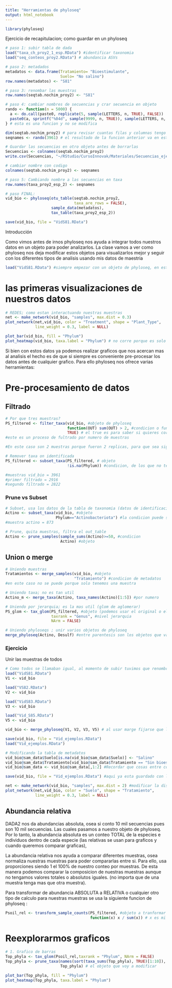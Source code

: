 ```yaml
---
title: "Herramientas de phyloseq"
output: html_notebook
---
```


```r
library(phyloseq)

```


Ejercicio de recapitulacion; como guardar en un phyloseq

```r
# paso 1: subir tabla de dada
load("taxa_ch_proy2_1_esp.RData") #identificar taxonomia 
load("seq_conteos_proy2.RData") # abundancia ASVs

# paso 2: metadados 
metadatos <- data.frame(Tratamiento= "Bioestimulante",
                        Suelo= "No salino")
row.names(metadatos) <- "S81"

# paso 3: renombar las muestras 
row.names(seqtab.nochim_proy2) <- "S81"

# paso 4: cambiar nombres de secuencias y crar secuencia en objeto
rando <- function(n = 5000) {
  a <- do.call(paste0, replicate(5, sample(LETTERS, n, TRUE), FALSE))
  paste0(a, sprintf("%04d", sample(9999, n, TRUE)), sample(LETTERS, n, TRUE))
} # esta es una funcion y no se modifica 

dim(seqtab.nochim_proy2) # para revisar cuantas filas y columnas tengo en mi tabla, en parentesis va como se llama nuestra tabla 
seqnames <- rando(3961) # el resultado de la funcion anterior va en este parentesis, se encuentra en corchetes en el ambiente 

# Guardar las secuencias en otro objeto antes de borrarlas 
Secuencias <- colnames(seqtab.nochim_proy2)
write.csv(Secuencias, "~/RStudio/CursoInnovak/Materiales/Secuencias_ejercicio_phyloseq.csv")

# cambiar nombre con codigo
colnames(seqtab.nochim_proy2) <- seqnames

# paso 5: Cambiando nombre a las secuencias en taxa
row.names(taxa_proy2_esp_2) <- seqnames

# paso FINAL: 
vid_bio <- phyloseq(otu_table(seqtab.nochim_proy2,
                              taxa_are_rows = FALSE),
                    sample_data(metadatos),
                    tax_table(taxa_proy2_esp_2))

save(vid_bio, file = "VidS81.RData")

```

Introducción 

Como vimos antes de irnos phyloseq nos ayuda a integrar todos nuestros datos en un objeto para poder analizarlos. La clase vamos a ver como phyloseq nos deja modificar estos objetos para visualizarlos mejor y seguir con los diferentes tipos de analisis usando mis datos de maestria 

```r
load("VidS81.RData") #siempre empezar con un objeto de phyloseq, en este caso ya no corro este codigo proque ya lo tengo en el ambiente (mi archivo se llama VidS81.RData pero en el ambiente le escribimos vid_bio)
```

# las primeras visualizaciones de nuestros datos 

```r
# REDES; como estan interactuando nuestras muestras
net <- make_network(vid_bio, "samples", max.dist = 0.3)
plot_network(net,vid_bio, color = "Treatment", shape = "Plant_Type",
             line_weight = 0.3, label = NULL)

plot_bar(vid_bio, fill = "Phylum")
plot_heatmap(vid_bio, taxa.label = "Phylum") # no corre porque es solo una muestra
```
Si bien con estos datos ya podemos realizar graficos que nos acercan mas al analisis el hecho es de que si siempre es conveniente pre-procesar los datos antes de cualquier grafico. Para ello phyloseq nos ofrece varias herramientas: 

# Pre-procesamiento de datos

## Filtrado

```r
# Por que tres muestras? 
PS_filtered <- filter_taxa(vid_bio, #objeto de phyloseq
                           function(OUT) sum(OUT) > 2, #condicion o funcion 
                           TRUE) # el true es para saber si quieres cortar o no y crear un nuevo objeto, siempre dejarlo en TRUE
#este es un proceso de fultrado por numero de muestras

#En este caso son 2 muestras porque fueron 2 replicas, para que sea significativo y no por obra de Dios

# Remover taxa on identificada
PS_filtered <- subset_taxa(PS_filtered, # objeto
                           !is.na(Phylum)) #condicion, de los que no tengan nada en phylum me los vas a quitar; es lo que le estamos diciendo en este codigo

#muestras vid_bio = 3961
#primer filtrado = 2916
#segundo filtrado = 2822
```

### Prune vs Subset

```r
# Subset, usa los datos de la tabla de taxonomia (datos de identificacion), quito phylum porque filtra tax_table
Actino <- subset_taxa(vid_bio, #objeto
                      Phylum=="Actinobacteriota") #la condicion puede ser cualquier categoria/nivel de la jerarquia taxonomica por ejemplo genero,etc
#muestra actino = 873

# Prune, quita muestras, filtra el out_table
Actino <- prune_samples(sample_sums(Actino)>=50, #condicion
                        Actino) #objeto

```

## Union o merge

```r
# Uniendo muestras 
Tratamientos <- merge_samples(vid_bio, #objeto
                              "Tratamiento") #condicion de metadatos
#en este caso no se puede porque solo tenemos una muestra 

# Uniendo taxa; no es tan util
Actino_m <- merge_taxa(Actino, taxa_names(Actino)[1:5]) #por numero

# Uniendo por jerarquia; es la mas util (glom de aglomerar)
PS_glom <- tax_glom(PS_filtered, #objeto (podemos usar el original o el filtrado)
                    taxrank = "Genus", #nivel jerarquia
                    NArm = FALSE)

# Uniendo phyloseqs ; unir varios objetos de phyloseq
merge_phyloseq(Actino, Desulf) #entre parentesis son los objetos que vamos a unir 
```


### Ejercicio

Unir las muestras de todos 
```r
# Como todos se llamaban igual, al momento de subir tuvimos que renombrarlas antes de subir la siguiente
load("VidS81.RData")
V1 <- vid_bio

load("VS82.RData")
V2 <- vid_bio

load("VidS83.RData")
V3 <- vid_bio

load("Vid_S85.RData")
V5 <- vid_bio

vid_bio <- merge_phyloseq(V1, V2, V3, V5) # al usar marge fijarse que los metadatos coincidan 

save(vid_bio, file = "Vid_ejemplos.RData")
load("Vid_ejemplos.RData")

# Modificando la tabla de metadatos 
vid_bio@sam_data$Suelo[is.na(vid_bio@sam_data$Suelo)] <- "Salino"
vid_bio@sam_data$Tratamiento[vid_bio@sam_data$Tratamiento == "Sin bioestimulante"] <- "Control" # esto es para modificar si tuvimos un error de dedo al escribir algo, en este caso le estamos diciendod que en el objeto vid_bio en la seccion del tratamiento cambiamte (por eso son ==) el sin bioestumulante a control 
vid_bio@sam_data <- vid_bio@sam_data[,1:2] #Recordar que cosas entre corchetes [] la coma nos dice si son filas o columnas "[filas,columnas"]

save(vid_bio, file = "Vid_ejemplos.RData") #aqui ya esta guardado con las modificaciones de los errores que tuvimos 
```

```r

net <- make_network(vid_bio, "samples", max.dist = 2) #modificar la distancia cuando no hayy conexiones, en este caso se cambio el max.dist porque las muestras estan muy separadas 
plot_network(net,vid_bio, color = "Suelo", shape = "Tratamiento",
             line_weight = 0.3, label = NULL)


```

## Abundancia relativa

DADA2 nos da abundancias absoluta, osea si conto 10 mil secuencias pues son 10 mil secuencias. Las cuales pasamos a nuestro objeto de phyloseq.
Por lo tanto, la abundancia absoluta es un conteo TOTAL de la especies e individuos dentro de cada especie (las relativas se usan para graficos y cuando queremos comparar graficas), 

La abundancia relativa nos ayuda a comparar diferentes muestras, osea normaliza nuestras muestras para poder compararlas entre si. Para ello, usa proporciones siendo 1 el 100% de nuestro conteo por muestras. De esta manera podemos comparar la composicion de nuestras muestras aunque no tengamos valores totales o absolutos iguales. (no importa que de una muestra tenga mas que otra muestra).

Para transformar de abundancia ABSOLUTA a RELATIVA o cualquier otro tipo de calculo para nuestras muestras se usa la siguiente funcion de phyloseq : 

```r
Psoil_rel <- transform_sample_counts(PS_filtered, #objeto a tranformar
                                     function(x) x / sum(x)) # x es mi conteo
```

# Reexplorarmos graficos 

```r
# 1. Grafico de barras
Top_phyla <- tax_glom(Psoil_rel,taxrank = "Phylum", NArm = FALSE)
Top_phyla <- prune_taxa(names(sort(taxa_sums(Top_phyla), TRUE)[1:10]),
                        Top_phyla) # el objeto que voy a modificar 

plot_bar(Top_phyla, fill = "Phylum")
plot_heatmap(Top_phyla, taxa.label = "Phylum")
```

